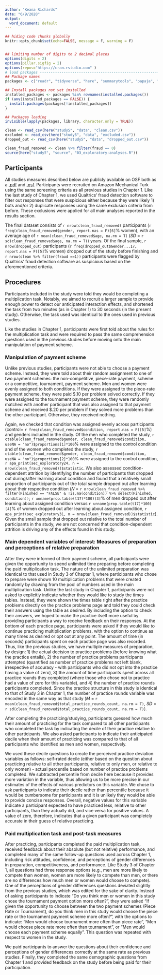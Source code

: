```yaml
---
author: "Keana Richards"
date: "6/9/2020"
output:
  word_document: default
---
```


```r

## hiding code chunks globally 
knitr::opts_chunk$set(echo=FALSE, message = F, warning = F)


## limiting number of digits to 2 decimal places
options(digits = 2)
options(pillar.sigfig = 2)
options(repos="https://cran.rstudio.com" )
# load packages -----------------------------------------------------------
## Package names
packages <- c("readr", "tidyverse", "here", "summarytools", "papaja", "magrittr")

## Install packages not yet installed
installed_packages <- packages %in% rownames(installed.packages())
if (any(installed_packages == FALSE)) {
  install.packages(packages[!installed_packages])
}

## Packages loading
invisible(lapply(packages, library, character.only = TRUE))

clean <- read_csv(here("study5", "data", "clean.csv"))
excluded <- read_csv(here("study5", "data", "excluded.csv"))
dropped_out <- read_csv(here("study5", "data", "dropped_out.csv"))

clean_fraud_removed <- clean %>% filter(fraud == 0) 
source(here("study5", "source", "03_exploratory-analyses.R"))

```

## Participants

All studies measures described below are publicly available on OSF both as a [.pdf](https://osf.io/xbrvs/) and [.qsf](https://osf.io/4mvyr/). Participants were recruited on Amazon Mechanical Turk using the same screening criteria as all previous studies in Chapter 1. Like the last study of Chapter 1, we used Qualtrics’ fraud detection software to filter out responses that were suspicious either because they were likely 1) bots and/or 2) duplicate responses using the same exclusion criteria from before. These exclusions were applied for all main analyses reported in the results section. 

The final dataset consists of `r nrow(clean_fraud_removed)` participants (`r freq(clean_fraud_removed$gender, report.nas = F)[6]`% women), with an average age of `r mean(clean_fraud_removed$age, na.rm = T)` (*SD* = `r sd(clean_fraud_removed$age, na.rm = T)`) years. Of the final sample, `r nrow(dropped_out)` participants (`r freq(dropped_out$Gender...17, report.nas = F)[5]`% women) dropped out of the study before finishing and `r nrow(clean %>% filter(fraud ==1))` participants were flagged by Qualtrics' fraud detection software as suspicious based on the aforementioned criteria. 

## Procedures 

Participants included in the study were told they would be completing a multiplication task. Notably, we aimed to recruit a larger sample to provide enough power to detect our anticipated interaction effects, and shortened the task from two minutes (as in Chapter 1) to 30 seconds (in the present study). Otherwise, the task used was identical to the ones used in previous studies.

Like the studies in Chapter 1, participants were first told about the rules for the multiplication task and were required to pass the same comprehension questions used in the previous studies before moving onto the main manipulation of payment scheme.

### Manipulation of payment scheme 

Unlike previous studies, participants were not able to choose a payment scheme. Instead, they were told about their random assignment to one of two payment schemes: the non-competitive, piece-rate payment, scheme or a competitive, tournament, payment scheme. Men and women were evenly assigned to both conditions. If they were assigned to the piece-rate payment scheme, they were paid \$.10 per problem solved correctly. If they were assigned to the tournament payment scheme, they were randomly matched with another participant that was also assigned to that payment scheme and received $.20 per problem if they solved more problems than the other participant. Otherwise, they received nothing. 

Again, we checked that condition was assigned evenly across participants (control= `r freq(clean_fraud_removed$condition, report.nas = F)[5]`%) and genders included in the study. Of the men who completed the study, `r ctable(clean_fraud_removed$gender, clean_fraud_removed$condition, useNA = "no")$proportions[1]*100`% were assigned to the control condition and of the women who completed the study, `r ctable(clean_fraud_removed$gender, clean_fraud_removed$condition, useNA = "no")$proportions[2]*100`% were assigned to the control condition, `r apa_print(sec_exploratory24, n = nrow(clean_fraud_removed))$statistic`. We also assessed condition-dependent attrition by identifying the number of participants that dropped out during/after learning about condition and found that a relatively small proportion of participants out of the total sample dropped out after learning about their respective condition (*N* = `r nrow(clean_fraud_removed %>% filter(Finished == "FALSE" & !is.na(condition)) %>% select(Finished, condition))`; `r unname(prop.table(t17)*100)[3]`% of men dropped out after learning about assigned condition versus `r unname(prop.table(t17)*100)[4]`% of women dropped out after learning about assigned condition, `r apa_print(sec_exploratory31, n = nrow(clean_fraud_removed))$statistic`). Given the small sample that dropped out relative to the total number of participants in the study, we are not concerned that condition-dependent attrition is driving any of the effects found in this study. 

### Main dependent variables of interest: Measures of preparation and perceptions of relative preparation 

After they were informed of their payment scheme, all participants were given the opportunity to spend unlimited time preparing before completing the paid multiplication task. The nature of the unlimited preparation was identical to that used in Study 3 of Chapter 1, where participants who chose to prepare were shown 10 multiplication problems that were created randomly by drawing from the pool of numbers used in the main multiplication task. Unlike the last study in Chapter 1, participants were not asked to explicitly indicate whether they would like to study the times tables. Instead, they were shown the times table right after the practice problems directly on the practice problems page and told they could check their answers using the table as desired. By including the option to check their answers, we hoped to make the practice itself more useful by providing participants a way to receive feedback on their responses. At the bottom of each practice page, participants were asked if they would like to continue practicing multiplication problems, with the option to continue as many times as desired or opt out at any point. The amount of time (in seconds) participants spent on each practice page was also recorded. Thus, like the previous studies, we have multiple measures of preparation, by design: 1) the actual decision to practice problems (before knowing what the practice entails), 2) the number of practice problems participants attempted (quantified as number of practice problems not left blank, irrespective of accuracy - with participants who did not opt into the practice having a value of zero), 3) the amount of time participants spent across all practice rounds they completed (where those who chose not to practice had a value of zero for this variable), and 4) the number of practice rounds participants completed. Since the practice structure in this study is identical to that of Study 3 in Chapter 1, the number of practice rounds variable was encoded in the same way as that study (*M* = `r mean(clean_fraud_removed$total_practice_rounds_count, na.rm = T)`, *SD* = `r sd(clean_fraud_removed$total_practice_rounds_count, na.rm = T)`). 

After completing the practicing/studying, participants guessed how much their amount of practicing for the task compared to all other participants who completed the task by indicating the decile of their practice relative to other participants. We also asked participants to indicate their anticipated decile when their amount of practicing was compared to that of all participants who identified as men and women, respectively. 

We used these decile questions to create the perceived practice deviation variables as follows: self-rated decile (either based on the question about practicing relative to all other participants, relative to only men, or relative to only women) - actual percentile based on number of practice problems completed. We subtracted percentile from decile here because it provides more variation in the variable, thus allowing us to be more precise in our estimates of the effects of various predictors on this variable. We chose to ask participants to indicate their decile rather than percentile because it would be cumbersome for participants and it is unlikely they would be able to provide concise responses. Overall, negative values for this variable indicate a participant expected to have practiced less, relative to other participants, than they actually did, and vice versa for positive values. A value of zero, therefore, indicates that a given participant was completely accurate in their guess of relative practicing. 

### Paid multiplication task and post-task measures

After practicing, participants completed the paid multiplication task, received feedback about their absolute (but not relative) performance, and completed many of the same follow-up questions used across Chapter 1, including risk attitudes, confidence, and perceptions of gender differences in preparation, competitiveness, and performance. Like Study 3 of Chapter 1, all questions had three response options (e.g., men are more likely to compete than women, women are more likely to compete than men, or there are no differences how much men or women would choose to compete). One of the perceptions of gender differences questions deviated slightly from the previous studies, which was edited for the sake of clarity. Instead of asking participants to indicate “Do you think men or women in this study chose the tournament payment option more often?”, they were asked "If given the opportunity to choose between the two payment schemes (Piece Rate or Tournament), do you think men in this study would choose the piece rate or the tournament payment scheme more often?", with the options to indicate: "Men would choose tournament more often than piece rate", "Men would choose piece rate more often than tournament", or "Men would choose each payment scheme equally". This question was repeated with respect to women in the study. 

We paid participants to answer the questions about their confidence and perceptions of gender differences correctly at the same rate as previous studies. Finally, they completed the same demographic questions from Chapter 1 and provided feedback on the study before being paid for their participation. 

